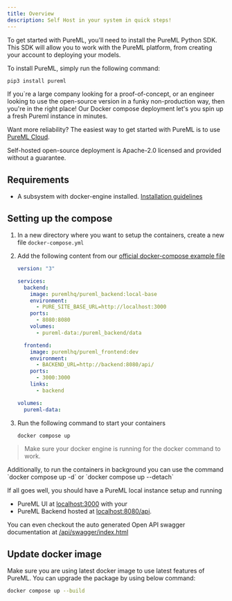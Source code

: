 ```yaml
---
title: Overview
description: Self Host in your system in quick steps!
---
```


To get started with PureML, you'll need to install the PureML Python SDK. This SDK will allow you to work with the PureML platform, from creating your account to deploying your models.

To install PureML, simply run the following command:

<CodeGroup>

```bash >_ Terminal
pip3 install pureml
```

</CodeGroup>

If you`re a large company looking for a proof-of-concept, or an engineer looking to use the open-source version in a funky non-production way, then you're in the right place! Our Docker compose deployment let's you spin up a fresh Pureml instance in minutes.

Want more reliability? The easiest way to get started with PureML is to use [PureML Cloud](https://pureml.com/).

<Info>
  Self-hosted open-source deployment is Apache-2.0 licensed and provided without
  a guarantee.
</Info>

## Requirements

- A subsystem with docker-engine installed. [Installation guidelines](https://docs.docker.com/engine/install/)

## Setting up the compose

1. In a new directory where you want to setup the containers, create a new file `docker-compose.yml`
2. Add the following content from our [official docker-compose example file](https://raw.githubusercontent.com/PuremlHQ/PureML/main/packages/pureml_docker/docker-compose.yml)

   ```yml docker-compose.yml
   version: "3"

   services:
     backend:
       image: puremlhq/pureml_backend:local-base
       environment:
         - PURE_SITE_BASE_URL=http://localhost:3000
       ports:
         - 8080:8080
       volumes:
         - pureml-data:/pureml_backend/data

     frontend:
       image: puremlhq/pureml_frontend:dev
       environment:
         - BACKEND_URL=http://backend:8080/api/
       ports:
         - 3000:3000
       links:
         - backend

   volumes:
     pureml-data:
   ```

3. Run the following command to start your containers

   <CodeGroup>

   ```bash >_ Terminal
   docker compose up
   ```

    </CodeGroup>

> Make sure your docker engine is running for the docker command to work.

<Info>
  Additionally, to run the containers in background you can use the command
  `docker compose up -d` or `docker compose up --detach`
</Info>

If all goes well, you should have a PureML local instance setup and running

- PureML UI at [localhost:3000](https://localhost:3000) with your
- PureML Backend hosted at [localhost:8080/api](http://localhost:8080/api).

You can even checkout the auto generated Open API swagger documentation at [/api/swagger/index.html](http://localhost:8080/api/swagger/index.html)

## Update docker image

Make sure you are using latest docker image to use latest features of PureML. You can upgrade the package by using below command:

<CodeGroup>

```bash >_ Terminal
docker compose up --build
```

</CodeGroup>

